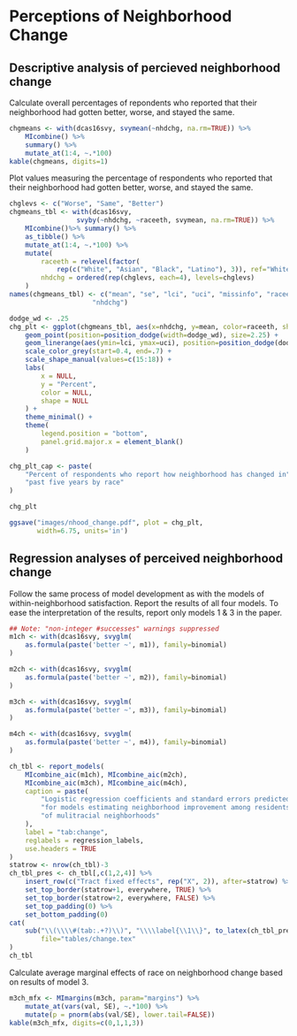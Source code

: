 # Perceptions of Neighborhood Change

## Descriptive analysis of percieved neighborhood change

Calculate overall percentages of repondents who reported that their neighborhood had gotten better, worse, and stayed the same. 

```r
chgmeans <- with(dcas16svy, svymean(~nhdchg, na.rm=TRUE)) %>%
    MIcombine() %>%
    summary() %>%
    mutate_at(1:4, ~.*100)
kable(chgmeans, digits=1)

```

Plot values measuring the percentage of respondents who reported that their neighborhood had gotten better, worse, and stayed the same. 

```r
chglevs <- c("Worse", "Same", "Better")
chgmeans_tbl <- with(dcas16svy, 
                 svyby(~nhdchg, ~raceeth, svymean, na.rm=TRUE)) %>%
    MIcombine()%>% summary() %>%
    as_tibble() %>%
    mutate_at(1:4, ~.*100) %>%
    mutate(
        raceeth = relevel(factor(
            rep(c("White", "Asian", "Black", "Latino"), 3)), ref="White"),
        nhdchg = ordered(rep(chglevs, each=4), levels=chglevs)
    )
names(chgmeans_tbl) <- c("mean", "se", "lci", "uci", "missinfo", "raceeth", 
                     "nhdchg")

dodge_wd <- .25
chg_plt <- ggplot(chgmeans_tbl, aes(x=nhdchg, y=mean, color=raceeth, shape=raceeth)) +
    geom_point(position=position_dodge(width=dodge_wd), size=2.25) +
    geom_linerange(aes(ymin=lci, ymax=uci), position=position_dodge(dodge_wd)) +
    scale_color_grey(start=0.4, end=.7) +
    scale_shape_manual(values=c(15:18)) +
    labs(
        x = NULL,
        y = "Percent",
        color = NULL, 
        shape = NULL
    ) +
    theme_minimal() +
    theme(
        legend.position = "bottom",
        panel.grid.major.x = element_blank()
    )

chg_plt_cap <- paste(
    "Percent of respondents who report how neighborhood has changed in",
    "past five years by race"
)

```

```r
chg_plt

ggsave("images/nhood_change.pdf", plot = chg_plt,
       width=6.75, units='in')

```

## Regression analyses of perceived neighborhood change

Follow the same process of model development as with the models of within-neighborhood satisfaction. Report the results of all four models. To ease the interpretation of the results, report only models 1 & 3 in the paper. 

```r
## Note: "non-integer #successes" warnings suppressed
m1ch <- with(dcas16svy, svyglm(
    as.formula(paste('better ~', m1)), family=binomial)
)

m2ch <- with(dcas16svy, svyglm(
    as.formula(paste('better ~', m2)), family=binomial)
)

m3ch <- with(dcas16svy, svyglm(
    as.formula(paste('better ~', m3)), family=binomial)
)

m4ch <- with(dcas16svy, svyglm(
    as.formula(paste('better ~', m4)), family=binomial)
)

ch_tbl <- report_models(
    MIcombine_aic(m1ch), MIcombine_aic(m2ch),
    MIcombine_aic(m3ch), MIcombine_aic(m4ch),
    caption = paste(
        "Logistic regression coefficients and standard errors predicted",
        "for models estimating neighborhood improvement among residents",
        "of mulitracial neighborhoods"
    ),
    label = "tab:change",
    reglabels = regression_labels,
    use.headers = TRUE
)
statrow <- nrow(ch_tbl)-3
ch_tbl_pres <- ch_tbl[,c(1,2,4)] %>%
    insert_row(c("Tract fixed effects", rep("X", 2)), after=statrow) %>%
    set_top_border(statrow+1, everywhere, TRUE) %>%
    set_top_border(statrow+2, everywhere, FALSE) %>% 
    set_top_padding(0) %>%
    set_bottom_padding(0)
cat(
    sub("\\(\\\\#(tab:.+?)\\)", "\\\\label{\\1\\}", to_latex(ch_tbl_pres)),
        file="tables/change.tex"
)
ch_tbl

```

Calculate average marginal effects of race on neighborhood change based on results of model 3.  

```r
m3ch_mfx <- MImargins(m3ch, param="margins") %>%
    mutate_at(vars(val, SE), ~.*100) %>%
    mutate(p = pnorm(abs(val/SE), lower.tail=FALSE))
kable(m3ch_mfx, digits=c(0,1,1,3))

```

